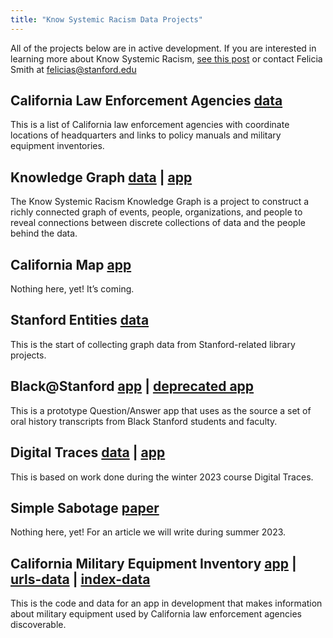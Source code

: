 ```yaml
---
title: "Know Systemic Racism Data Projects"
---
```


All of the projects below are in active development. If you are interested in learning more about Know Systemic Racism, [see this post](https://library.stanford.edu/blogs/stanford-libraries-blog/2021/08/introducing-know-systemic-racism-ksr-project) or contact Felicia Smith at [felicias@stanford.edu](felicias@stanford.edu)


## California Law Enforcement Agencies [data](https://github.com/know-systemic-racism/ca-leas-data)
This is a list of California law enforcement agencies with coordinate locations of headquarters and links to policy manuals and military equipment inventories.

## Knowledge Graph [data](https://github.com/know-systemic-racism/knowledge-graph-data) | [app](https://github.com/know-systemic-racism/knowledge-graph-query-app)
The Know Systemic Racism Knowledge Graph is a project to construct a richly connected graph of events, people, organizations, and people to reveal connections between discrete collections of data and the people behind the data. 

## California Map [app](https://github.com/know-systemic-racism/ca-map-app)
Nothing here, yet! It's coming. 

## Stanford Entities [data](https://github.com/know-systemic-racism/stanford-history-entities-data)
This is the start of collecting graph data from Stanford-related library projects.

## Black@Stanford [app](https://github.com/know-systemic-racism/black-at-stanford-qa-app) | [deprecated app](https://github.com/know-systemic-racism/black-at-stanford-chat-app)
This is a prototype Question/Answer app that uses as the source a set of oral history transcripts from Black Stanford students and faculty.

## Digital Traces [data](https://github.com/know-systemic-racism/digital-traces-2023-data) | [app](https://github.com/know-systemic-racism/digital-traces-app)
This is based on work done during the winter 2023 course Digital Traces.

## Simple Sabotage [paper](https://github.com/know-systemic-racism/simple-sabotage)
Nothing here, yet! For an article we will write during summer 2023.

## California Military Equipment Inventory [app](https://github.com/know-systemic-racism/ca-mei-app) | [urls-data](https://github.com/know-systemic-racism/ca-mei-urls-data) | [index-data](https://github.com/know-systemic-racism/ca-mei-index-data)
This is the code and data for an app in development that makes information about military equipment used by California law enforcement agencies discoverable.

